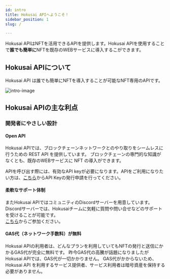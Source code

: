 ```yaml
---
id: intro
title: Hokusai APIへようこそ！
sidebar_position: 1
slug: /

---
```


Hokusai APIはNFTを活用できるAPIを提供します。Hokusai APIを使用することで**誰でも簡単に**NFTを既存のWEBサービスに導入するこができます。

## Hokusai APIについて
  
Hokusai API は誰でも簡単にNFTを導入することが可能なNFT専用のAPIです。

![intro-image](/img/intro-image.png)   

## Hokusai APIの主な利点

### 開発者にやさしい設計

#### Open API

Hokusai APIでは、ブロックチェーンネットワークとのやり取りをシームレスに行うための REST API を提供しています。
ブロックチェーンの専門的な知識がなくとも、既存のWEBサービスに NFT の導入ができます。

APIを呼び出す際には、有効なAPI keyが必要になります。APIをご利用になりたい方は、[こちら](https://hokusai.app/pre-register)からAPI Keyの発行申請を行ってください。

#### 柔軟なサポート体制

またHokusai APIではコミュニティのDiscordサーバーを用意しています。Discordサーバーでは、Hokusaiチームに気軽に質問や問い合せなどのサポートを受けることが可能です。  
[こちら](https://discord.gg/34fmuE25G2)からご参加ください。

#### GAS代（ネットワーク手数料）が無料

Hokusai APIの利用者は、どんなプランを利用していてもNFTの発行と送信にかかるGAS代が完全に無料です。
昨今GAS代の高騰が話題になりましたがHokusai APIでは、GAS代が一切かかりません。
GAS代がかからないため、Hokusai API を利用するサービス提供者、サービス利用者は暗号資産を保持する必要がありません。